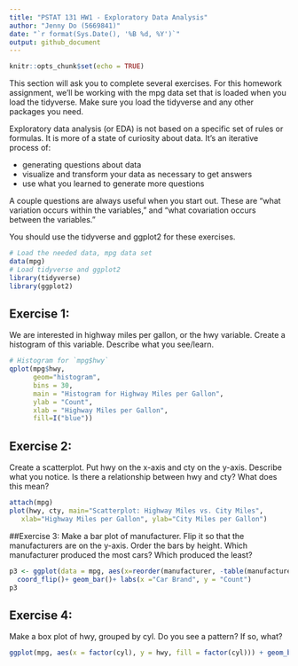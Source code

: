 ```yaml
---
title: "PSTAT 131 HW1 - Exploratory Data Analysis"
author: "Jenny Do (5669841)"
date: "`r format(Sys.Date(), '%B %d, %Y')`"
output: github_document
---
```

```r
knitr::opts_chunk$set(echo = TRUE)
```
This section will ask you to complete several exercises. For this homework assignment, we’ll be working with the mpg data set that is loaded when you load the tidyverse. Make sure you load the tidyverse and any other packages you need.

Exploratory data analysis (or EDA) is not based on a specific set of rules or formulas. It is more of a state of curiosity about data. It’s an iterative process of:

- generating questions about data
- visualize and transform your data as necessary to get answers
- use what you learned to generate more questions

A couple questions are always useful when you start out. These are “what variation occurs within the variables,” and “what covariation occurs between the variables.”

You should use the tidyverse and ggplot2 for these exercises.
```r
# Load the needed data, mpg data set 
data(mpg)
# Load tidyverse and ggplot2 
library(tidyverse)
library(ggplot2)
```

## Exercise 1:
We are interested in highway miles per gallon, or the hwy variable. Create a histogram of this variable. Describe what you see/learn.
```r
# Histogram for `mpg$hwy`
qplot(mpg$hwy,
      geom="histogram",
      bins = 30,
      main = "Histogram for Highway Miles per Gallon", 
      ylab = "Count",
      xlab = "Highway Miles per Gallon",  
      fill=I("blue")) 
```
## Exercise 2:
Create a scatterplot. Put hwy on the x-axis and cty on the y-axis. Describe what you notice. Is there a relationship between hwy and cty? What does this mean?
```r
attach(mpg)
plot(hwy, cty, main="Scatterplot: Highway Miles vs. City Miles",
   xlab="Highway Miles per Gallon", ylab="City Miles per Gallon")
```

##Exercise 3:
Make a bar plot of manufacturer. Flip it so that the manufacturers are on the y-axis. Order the bars by height. Which manufacturer produced the most cars? Which produced the least?
```r
p3 <- ggplot(data = mpg, aes(x=reorder(manufacturer, -table(manufacturer)[manufacturer])))+
  coord_flip()+ geom_bar()+ labs(x ="Car Brand", y = "Count")
p3
```
## Exercise 4:
Make a box plot of hwy, grouped by cyl. Do you see a pattern? If so, what?
```r
ggplot(mpg, aes(x = factor(cyl), y = hwy, fill = factor(cyl))) + geom_boxplot(width = 0.3, color = "blue")
```

